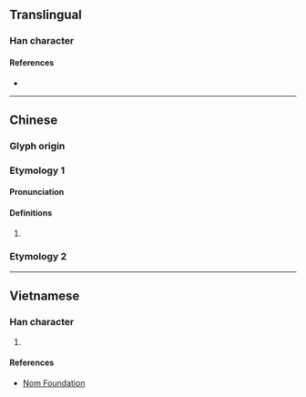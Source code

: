 {{also|振}}
{{character info}}
==Translingual==

===Han character===
{{Han char|rn=64|rad=手|as=08|sn=11|four=51032|canj=QSMV|ids=⿰扌長}}

====References====
* {{Han ref|kx=0436.100|dkj=12233|dj=0785.220|hdz=31890.120|uh=6381|ud=25473|bh=D5A3|bd=54691}}

----

==Chinese==

===Glyph origin===
{{Han etym}}

===Etymology 1===
{{zh-forms|s=𰓄}}

====Pronunciation====
{{zh-pron
|m=chéng
|c=
|mc=y
|oc=y
|cat=
}}

====Definitions====
{{zh-hanzi}}

# {{rfdef|zh}}

===Etymology 2===
{{zh-see|𥋇|v}}

----

==Vietnamese==

===Han character===
{{vi-hantu|rs=手08|sán}}

# {{rfdef|vi|sort=手08}}

====References====
* [http://nomfoundation.org/common/nom_details.php?codepoint=6381 Nom Foundation]